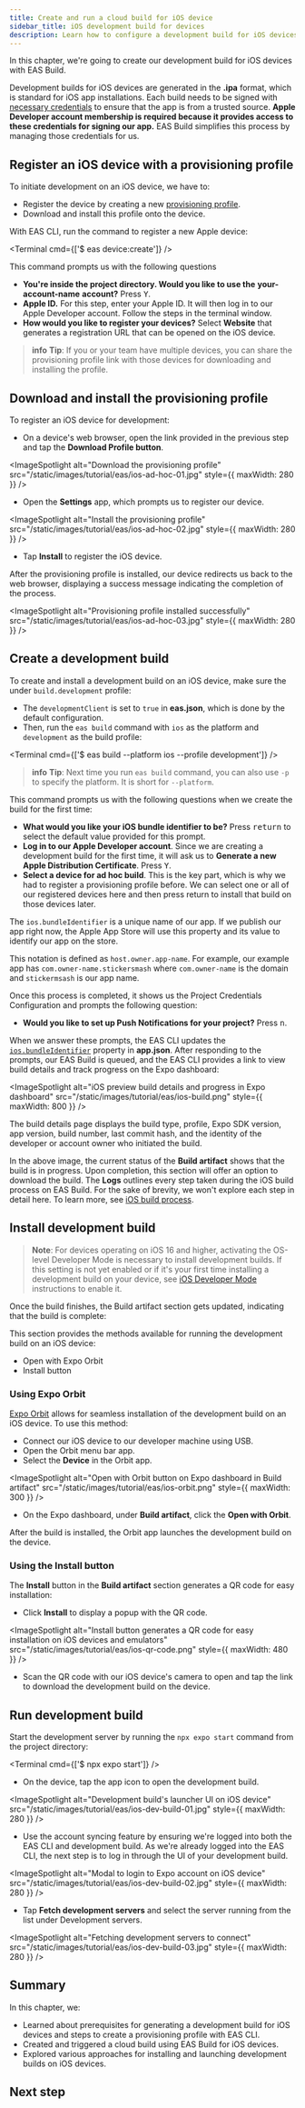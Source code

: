 ```yaml
---
title: Create and run a cloud build for iOS device
sidebar_title: iOS development build for devices
description: Learn how to configure a development build for iOS devices using EAS Build.
---
```



In this chapter, we're going to create our development build for iOS devices with EAS Build.

Development builds for iOS devices are generated in the **.ipa** format, which is standard for iOS app installations. Each build needs to be signed with [necessary credentials](/app-signing/app-credentials/#ios) to ensure that the app is from a trusted source. **Apple Developer account membership is required because it provides access to these credentials for signing our app.** EAS Build simplifies this process by managing those credentials for us.

<Step label="1">

## Register an iOS device with a provisioning profile

To initiate development on an iOS device, we have to:

- Register the device by creating a new [provisioning profile](/app-signing/app-credentials/#provisioning-profiles).
- Download and install this profile onto the device.

With EAS CLI, run the command to register a new Apple device:

<Terminal cmd={['$ eas device:create']} />

This command prompts us with the following questions

- **You're inside the project directory. Would you like to use the** **your-account-name** **account?** Press <kbd>Y</kbd>.
- **Apple ID.** For this step, enter your Apple ID. It will then log in to our Apple Developer account. Follow the steps in the terminal window.
- **How would you like to register your devices?** Select **Website** that generates a registration URL that can be opened on the iOS device.

> **info** **Tip**: If you or your team have multiple devices, you can share the provisioning profile link with those devices for downloading and installing the profile.

</Step>

<Step label="2">

## Download and install the provisioning profile

To register an iOS device for development:

- On a device's web browser, open the link provided in the previous step and tap the **Download Profile button**.

<ImageSpotlight
  alt="Download the provisioning profile"
  src="/static/images/tutorial/eas/ios-ad-hoc-01.jpg"
  style={{ maxWidth: 280 }}
/>

- Open the **Settings** app, which prompts us to register our device.

<ImageSpotlight
  alt="Install the provisioning profile"
  src="/static/images/tutorial/eas/ios-ad-hoc-02.jpg"
  style={{ maxWidth: 280 }}
/>

- Tap **Install** to register the iOS device.

After the provisioning profile is installed, our device redirects us back to the web browser, displaying a success message indicating the completion of the process.

<ImageSpotlight
  alt="Provisioning profile installed successfully"
  src="/static/images/tutorial/eas/ios-ad-hoc-03.jpg"
  style={{ maxWidth: 280 }}
/>

</Step>

<Step label="3">

## Create a development build

To create and install a development build on an iOS device, make sure the under `build.development` profile:

- The `developmentClient` is set to `true` in **eas.json**, which is done by the default configuration.
- Then, run the `eas build` command with `ios` as the platform and `development` as the build profile:

<Terminal cmd={['$ eas build --platform ios --profile development']} />

> **info** **Tip**: Next time you run `eas build` command, you can also use `-p` to specify the platform. It is short for `--platform`.

This command prompts us with the following questions when we create the build for the first time:

- **What would you like your iOS bundle identifier to be?** Press <kbd>return</kbd> to select the default value provided for this prompt.
- **Log in to our Apple Developer account**. Since we are creating a development build for the first time, it will ask us to **Generate a new Apple Distribution Certificate**. Press <kbd>Y</kbd>.
- **Select a device for ad hoc build**. This is the key part, which is why we had to register a provisioning profile before. We can select one or all of our registered devices here and then press return to install that build on those devices later.

<Collapsible summary="What is iOS bundle identifier?">

The `ios.bundleIdentifier` is a unique name of our app. If we publish our app right now, the Apple App Store will use this property and its value to identify our app on the store.

This notation is defined as `host.owner.app-name`. For example, our example app has `com.owner-name.stickersmash` where `com.owner-name` is the domain and `stickermsash` is our app name.

</Collapsible>

Once this process is completed, it shows us the Project Credentials Configuration and prompts the following question:

- **Would you like to set up Push Notifications for your project?** Press <kbd>n</kbd>.

When we answer these prompts, the EAS CLI updates the [`ios.bundleIdentifier`](/versions/latest/config/app/#bundleidentifier) property in **app.json**. After responding to the prompts, our EAS Build is queued, and the EAS CLI provides a link to view build details and track progress on the Expo dashboard:

<ImageSpotlight
  alt="iOS preview build details and progress in Expo dashboard"
  src="/static/images/tutorial/eas/ios-build.png"
  style={{ maxWidth: 800 }}
/>

<Collapsible summary="What does a build details page contain?">

The build details page displays the build type, profile, Expo SDK version, app version, build number, last commit hash, and the identity of the developer or account owner who initiated the build.

In the above image, the current status of the **Build artifact** shows that the build is in progress. Upon completion, this section will offer an option to download the build. The **Logs** outlines every step taken during the iOS build process on EAS Build. For the sake of brevity, we won't explore each step in detail here. To learn more, see [iOS build process](/build-reference/ios-builds/).

</Collapsible>

</Step>

<Step label="4">

## Install development build

> **Note**: For devices operating on iOS 16 and higher, activating the OS-level Developer Mode is necessary to install development builds. If this setting is not yet enabled or if it's your first time installing a development build on your device, see [iOS Developer Mode](/guides/ios-developer-mode/) instructions to enable it.

Once the build finishes, the Build artifact section gets updated, indicating that the build is complete:

<ImageSpotlight
  alt="Build artifact gives the option to download development build for iOS devices and emulators"
  src="/static/images/tutorial/eas/ios-build-artifact.png"
/>

This section provides the methods available for running the development build on an iOS device:

- Open with Expo Orbit
- Install button

### Using Expo Orbit

[Expo Orbit](https://expo.dev/orbit) allows for seamless installation of the development build on an iOS device. To use this method:

- Connect our iOS device to our developer machine using USB.
- Open the Orbit menu bar app.
- Select the **Device** in the Orbit app.

<ImageSpotlight
  alt="Open with Orbit button on Expo dashboard in Build artifact"
  src="/static/images/tutorial/eas/ios-orbit.png"
  style={{ maxWidth: 300 }}
/>

- On the Expo dashboard, under **Build artifact**, click the **Open with Orbit**.

After the build is installed, the Orbit app launches the development build on the device.

### Using the Install button

The **Install** button in the **Build artifact** section generates a QR code for easy installation:

- Click **Install** to display a popup with the QR code.

<ImageSpotlight
  alt="Install button generates a QR code for easy installation on iOS devices and emulators"
  src="/static/images/tutorial/eas/ios-qr-code.png"
  style={{ maxWidth: 480 }}
/>

- Scan the QR code with our iOS device's camera to open and tap the link to download the development build on the device.

</Step>

<Step label="5">

## Run development build

Start the development server by running the `npx expo start` command from the project directory:

<Terminal cmd={['$ npx expo start']} />

- On the device, tap the app icon to open the development build.

<ImageSpotlight
  alt="Development build's launcher UI on iOS device"
  src="/static/images/tutorial/eas/ios-dev-build-01.jpg"
  style={{ maxWidth: 280 }}
/>

- Use the account syncing feature by ensuring we're logged into both the EAS CLI and development build. As we're already logged into the EAS CLI, the next step is to log in through the UI of your development build.

<ImageSpotlight
  alt="Modal to login to Expo account on iOS device"
  src="/static/images/tutorial/eas/ios-dev-build-02.jpg"
  style={{ maxWidth: 280 }}
/>

- Tap **Fetch development servers** and select the server running from the list under Development servers.

<ImageSpotlight
  alt="Fetching development servers to connect"
  src="/static/images/tutorial/eas/ios-dev-build-03.jpg"
  style={{ maxWidth: 280 }}
/>

</Step>

## Summary

In this chapter, we:

- Learned about prerequisites for generating a development build for iOS devices and steps to create a provisioning profile with EAS CLI.
- Created and triggered a cloud build using EAS Build for iOS devices.
- Explored various approaches for installing and launching development builds on iOS devices.

<ProgressTracker currentChapterIndex={3} />

## Next step

<BoxLink
  title="Create and run a cloud build for iOS device"
  Icon={BookOpen02Icon}
  description="In the next chapter, let's create a development build for iOS, install it on a device, and get it running."
  href="/tutorial/eas/ios-development-build-for-devices/"
/>
